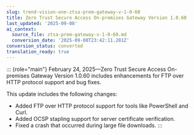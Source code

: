 ```yaml
---
slug: trend-vision-one-ztsa-prem-gateway-v-1-0-60
title: Zero Trust Secure Access On-premises Gateway Version 1.0.60
last_updated: '2025-09-08'
ai_context:
  source_file: ztsa-prem-gateway-v-1-0-60.md
  conversion_date: '2025-09-08T23:42:11.281Z'
conversion_status: converted
translation_ready: true
---
```


::: {role="main"}
February 24, 2025—Zero Trust Secure Access On-premises Gateway Version 1.0.60 includes enhancements for FTP over HTTP protocol support and bug fixes.

This update includes the following changes:

- Added FTP over HTTP protocol support for tools like PowerShell and Curl.
- Added OCSP stapling support for server certificate verification.
- Fixed a crash that occurred during large file downloads.
:::
